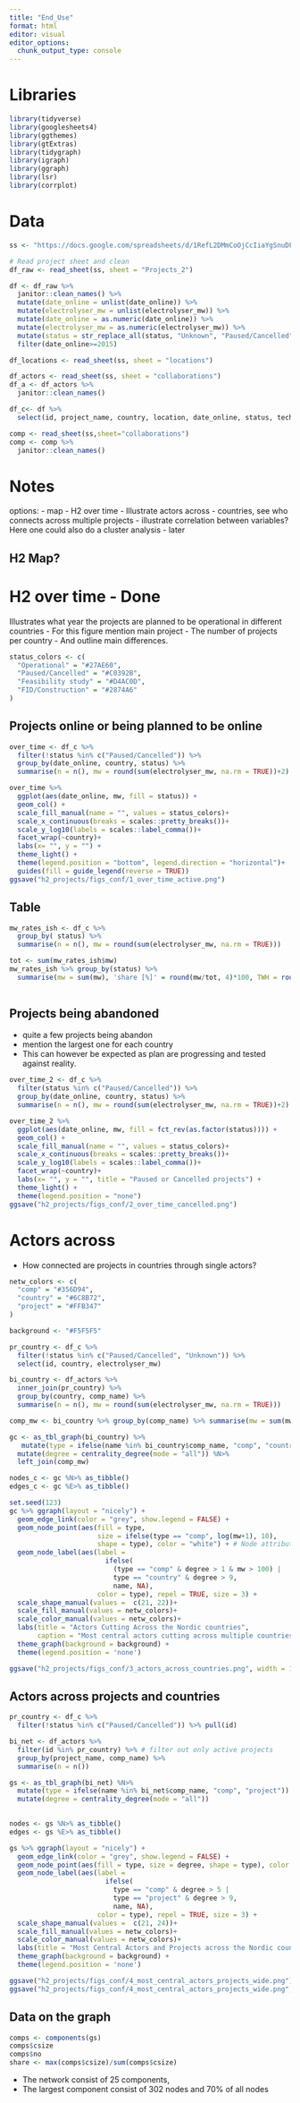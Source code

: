 ```yaml
---
title: "End_Use"
format: html
editor: visual
editor_options: 
  chunk_output_type: console
---
```


# Libraries

```r
library(tidyverse)
library(googlesheets4)
library(ggthemes)
library(gtExtras)
library(tidygraph)
library(igraph)
library(ggraph)
library(lsr)
library(corrplot)
```

# Data

```r

ss <- "https://docs.google.com/spreadsheets/d/1RefL2DMmCoOjCcIiaYgSnuDF34ORQFAZKu3nkaoS6o8/edit?gid=1138676736#gid=1138676736"

# Read project sheet and clean 
df_raw <- read_sheet(ss, sheet = "Projects_2") 

df <- df_raw %>% 
  janitor::clean_names() %>% 
  mutate(date_online = unlist(date_online)) %>%
  mutate(electrolyser_mw = unlist(electrolyser_mw)) %>%
  mutate(date_online = as.numeric(date_online)) %>%
  mutate(electrolyser_mw = as.numeric(electrolyser_mw)) %>%
  mutate(status = str_replace_all(status, "Unknown", "Paused/Cancelled")) %>%
  filter(date_online>=2015)

df_locations <- read_sheet(ss, sheet = "locations")

df_actors <- read_sheet(ss, sheet = "collaborations") 
df_a <- df_actors %>% 
  janitor::clean_names() 

df_c<- df %>%
  select(id, project_name, country, location, date_online, status, technology, electricity, electrolyser_mw, product, end_use_mobility, end_use_heat_power, end_use_grid_export)

comp <- read_sheet(ss,sheet="collaborations")
comp <- comp %>% 
  janitor::clean_names() 

```

# Notes

options: - map - H2 over time - Illustrate actors across - countries, see who connects across multiple projects - illustrate correlation between variables? Here one could also do a cluster analysis - later

## H2 Map?

# H2 over time - Done

Illustrates what year the projects are planned to be operational in different countries - For this figure mention main project - The number of projects per country - And outline main differences.

```r
status_colors <- c(
  "Operational" = "#27AE60",      
  "Paused/Cancelled" = "#C0392B", 
  "Feasibility study" = "#D4AC0D", 
  "FID/Construction" = "#2874A6"  
)
```

## Projects online or being planned to be online

```r
over_time <- df_c %>% 
  filter(!status %in% c("Paused/Cancelled")) %>%
  group_by(date_online, country, status) %>%
  summarise(n = n(), mw = round(sum(electrolyser_mw, na.rm = TRUE))+2)

over_time %>% 
  ggplot(aes(date_online, mw, fill = status)) + 
  geom_col() + 
  scale_fill_manual(name = "", values = status_colors)+
  scale_x_continuous(breaks = scales::pretty_breaks())+
  scale_y_log10(labels = scales::label_comma())+
  facet_wrap(~country)+
  labs(x= "", y = "") +
  theme_light() +
  theme(legend.position = "bottom", legend.direction = "horizontal")+
  guides(fill = guide_legend(reverse = TRUE))
ggsave("h2_projects/figs_conf/1_over_time_active.png")
```

## Table

```r
mw_rates_ish <- df_c %>% 
  group_by( status) %>%
  summarise(n = n(), mw = round(sum(electrolyser_mw, na.rm = TRUE)))

tot <- sum(mw_rates_ish$mw)
mw_rates_ish %>% group_by(status) %>% 
  summarise(mw = sum(mw), 'share [%]' = round(mw/tot, 4)*100, TWH = round(mw*8000/1e6)) %>% arrange(TWH) %>% gt::gt() %>% gt_theme_espn() %>% gt::gtsave("h2_projects/figs_conf/1_table.png")
  

```

## Projects being abandoned

-   quite a few projects being abandon
-   mention the largest one for each country
-   This can however be expected as plan are progressing and tested against reality.

```r
over_time_2 <- df_c %>% 
  filter(status %in% c("Paused/Cancelled")) %>%
  group_by(date_online, country, status) %>%
  summarise(n = n(), mw = round(sum(electrolyser_mw, na.rm = TRUE))+2)

over_time_2 %>% 
  ggplot(aes(date_online, mw, fill = fct_rev(as.factor(status)))) + 
  geom_col() + 
  scale_fill_manual(name = "", values = status_colors)+
  scale_x_continuous(breaks = scales::pretty_breaks())+
  scale_y_log10(labels = scales::label_comma())+
  facet_wrap(~country)+
  labs(x= "", y = "", title = "Paused or Cancelled projects") +
  theme_light() +
  theme(legend.position = "none")
ggsave("h2_projects/figs_conf/2_over_time_cancelled.png")
```

# Actors across

-   How connected are projects in countries through single actors?

```r
netw_colors <- c(
  "comp" = "#356D94",     
  "country" = "#6C8B72",  
  "project" = "#FFB347"   
)

background <- "#F5F5F5"  

```

```r
pr_country <- df_c %>% 
  filter(!status %in% c("Paused/Cancelled", "Unknown")) %>%
  select(id, country, electrolyser_mw)

bi_country <- df_actors %>% 
  inner_join(pr_country) %>%
  group_by(country, comp_name) %>%
  summarise(n = n(), mw = round(sum(electrolyser_mw, na.rm = TRUE)))

comp_mw <- bi_country %>% group_by(comp_name) %>% summarise(mw = sum(mw)) %>% rename(name = comp_name)

gc <- as_tbl_graph(bi_country) %>%
   mutate(type = ifelse(name %in% bi_country$comp_name, "comp", "country")) %>%
  mutate(degree = centrality_degree(mode = "all")) %N>%
  left_join(comp_mw)

nodes_c <- gc %N>% as_tibble()
edges_c <- gc %E>% as_tibble()

set.seed(123)
gc %>% ggraph(layout = "nicely") + 
  geom_edge_link(color = "grey", show.legend = FALSE) + 
  geom_node_point(aes(fill = type, 
                      size = ifelse(type == "comp", log(mw+1), 10), 
                      shape = type), color = "white") + # Node attributes
  geom_node_label(aes(label = 
                        ifelse(
                          (type == "comp" & degree > 1 & mw > 100) |
                          type == "country" & degree > 9, 
                          name, NA), 
                      color = type), repel = TRUE, size = 3) +
  scale_shape_manual(values =  c(21, 22))+
  scale_fill_manual(values = netw_colors)+
  scale_color_manual(values = netw_colors)+
  labs(title = "Actors Cutting Across the Nordic countries", 
       caption = "Most central actors cutting across multiple countries. Each actor is active in projects with a combined capacity of more than 100MW")+
  theme_graph(background = background) + 
  theme(legend.position = 'none')

ggsave("h2_projects/figs_conf/3_actors_across_countries.png", width = 13.33, height = 7.5, units = "in", dpi = 300)

```

## Actors across projects and countries

```r

pr_country <- df_c %>% 
  filter(!status %in% c("Paused/Cancelled")) %>% pull(id)

bi_net <- df_actors %>%
  filter(id %in% pr_country) %>% # filter out only active projects
  group_by(project_name, comp_name) %>%
  summarise(n = n())

gs <- as_tbl_graph(bi_net) %N>% 
  mutate(type = ifelse(name %in% bi_net$comp_name, "comp", "project")) %>%
  mutate(degree = centrality_degree(mode = "all"))
  

nodes <- gs %N>% as_tibble()
edges <- gs %E>% as_tibble()

gs %>% ggraph(layout = "nicely") + 
  geom_edge_link(color = "grey", show.legend = FALSE) + 
  geom_node_point(aes(fill = type, size = degree, shape = type), color = "white") + # Node attributes
  geom_node_label(aes(label = 
                        ifelse(
                          type == "comp" & degree > 5 |
                          type == "project" & degree > 9, 
                          name, NA), 
                      color = type), repel = TRUE, size = 3) +
  scale_shape_manual(values =  c(21, 24))+
  scale_fill_manual(values = netw_colors)+
  scale_color_manual(values = netw_colors)+
  labs(title = "Most Central Actors and Projects across the Nordic countries")+
  theme_graph(background = background) + 
  theme(legend.position = 'none') 

ggsave("h2_projects/figs_conf/4_most_central_actors_projects_wide.png")
ggsave("h2_projects/figs_conf/4_most_central_actors_projects_wide.png",  width = 13.33, height = 7.5, units = "in", dpi = 300)

```

## Data on the graph

```r
comps <- components(gs)
comps$csize
comps$no
share <- max(comps$csize)/sum(comps$csize)

```

-   The network consist of 25 components,
-   The largest component consist of 302 nodes and 70% of all nodes
